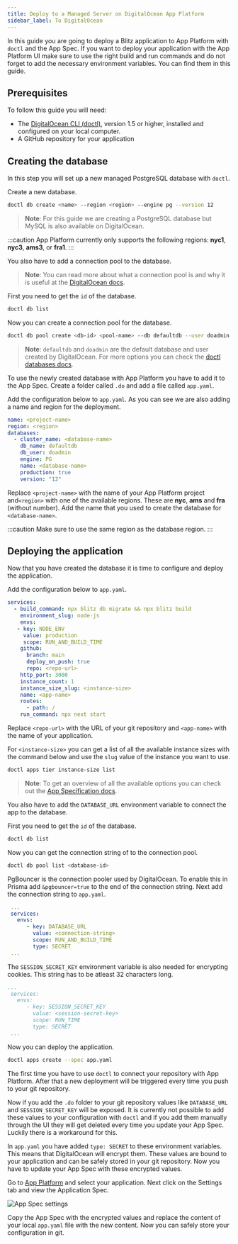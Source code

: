 ```yaml
---
title: Deploy to a Managed Server on DigitalOcean App Platform
sidebar_label: To DigitalOcean
---
```


In this guide you are going to deploy a Blitz application to App Platform with `doctl` and the App Spec.
If you want to deploy your application with the App Platform UI make sure to use the right build and run commands
and do not forget to add the necessary environment variables. You can find them in this guide.

## Prerequisites

To follow this guide you will need:

- The [DigitalOcean CLI (doctl)](https://www.digitalocean.com/docs/apis-clis/doctl/), version 1.5 or higher, installed and configured on your local computer.
- A GitHub repository for your application

## Creating the database

In this step you will set up a new managed PostgreSQL database with `doctl`.

Create a new database.

```bash
doctl db create <name> --region <region> --engine pg --version 12
```

> **Note**: For this guide we are creating a PostgreSQL database but MySQL is also available on DigitalOcean.

:::caution
App Platform currently only supports the following regions: **nyc1**, **nyc3**, **ams3**, or **fra1**.
:::

You also have to add a connection pool to the database.

> **Note**: You can read more about what a connection pool is and why it is useful at the [DigitalOcean docs](https://www.digitalocean.com/docs/databases/postgresql/how-to/manage-connection-pools/).

First you need to get the `id` of the database.

```bash
doctl db list
```

Now you can create a connection pool for the database.

```bash
doctl db pool create <db-id> <pool-name> --db defaultdb --user doadmin --size 1
```

> **Note**: `defaultdb` and `doadmin` are the default database and user created by DigitalOcean. For more options you can check the [doctl databases docs](https://www.digitalocean.com/docs/apis-clis/doctl/reference/databases/).

To use the newly created database with App Platform you have to add it to the App Spec. Create a folder called `.do` and add a file called `app.yaml`.

Add the configuration below to `app.yaml`. As you can see we are also adding a name and region for the deployment.

```yaml
name: <project-name>
region: <region>
databases:
  - cluster_name: <database-name>
    db_name: defaultdb
    db_user: doadmin
    engine: PG
    name: <database-name>
    production: true
    version: "12"
```

Replace `<project-name>` with the name of your App Platform project and`<region>` with one of the available regions. These are **nyc**, **ams** and **fra** (without number).
Add the name that you used to create the database for `<database-name>`.

:::caution
Make sure to use the same region as the database region.
:::

## Deploying the application

Now that you have created the database it is time to configure and deploy the application.

Add the configuration below to `app.yaml`.

```yaml
services:
  - build_command: npx blitz db migrate && npx blitz build
    environment_slug: node-js
    envs:
   - key: NODE_ENV
     value: production
     scope: RUN_AND_BUILD_TIME
    github:
      branch: main
      deploy_on_push: true
      repo: <repo-url>
    http_port: 3000
    instance_count: 1
    instance_size_slug: <instance-size>
    name: <app-name>
    routes:
      - path: /
    run_command: npx next start
```

Replace `<repo-url>` with the URL of your git repository and `<app-name>` with the name of your application.

For `<instance-size>` you can get a list of all the available instance sizes with the command below and use the `slug` value of the instance you want to use.

```bash
doctl apps tier instance-size list
```

> **Note**: To get an overview of all the available options you can check out the [App Specification docs](https://www.digitalocean.com/docs/app-platform/references/app-specification-reference/).

You also have to add the `DATABASE_URL` environment variable to connect the app to the database.

First you need to get the `id` of the database.

```bash
doctl db list
```

Now you can get the connection string of to the connection pool.

```bash
doctl db pool list <database-id>
```

PgBouncer is the connection pooler used by DigitalOcean. To enable this in Prisma add `&pgbouncer=true` to the end of the connection string.
Next add the connection string to `app.yaml`.

```yaml
 ...
 services:
   envs:
      - key: DATABASE_URL
        value: <connection-string>
        scope: RUN_AND_BUILD_TIME
        type: SECRET
 ...

```

The `SESSION_SECRET_KEY` environment variable is also needed for encrypting cookies. This string has to be atleast 32 characters long.

```yaml
...
 services:
   envs:
      - key: SESSION_SECRET_KEY
        value: <session-secret-key>
        scope: RUN_TIME
        type: SECRET
 ...

```

Now you can deploy the application.

```bash
doctl apps create --spec app.yaml
```

The first time you have to use `doctl` to connect your repository with App Platform. After that a new deployment will be triggered every time you push to your git repository.

Now if you add the `.do` folder to your git repository values like `DATABASE_URL` and `SESSION_SECRET_KEY` will be exposed.
It is currently not possible to add these values to your configuration with `doctl` and if you add them manually through the UI they will get deleted every time you update your App Spec.
Luckily there is a workaround for this.

In `app.yaml` you have added `type: SECRET` to these environment variables. This means that DigitalOcean will encrypt them.
These values are bound to your application and can be safely stored in your git repository. Now you have to update your App Spec with these encrypted values.

Go to [App Platform](https://cloud.digitalocean.com/apps) and select your application. Next click on the Settings tab and view the Application Spec.

![App Spec settings](/img/do_app_spec.png)

Copy the App Spec with the encrypted values and replace the content of your local `app.yaml` file with the new content. Now you can safely store your configuration in git.
